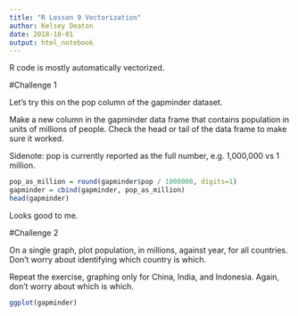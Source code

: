 ```yaml
---
title: "R Lesson 9 Vectorization"
author: Kelsey Deaton
date: 2018-10-01
output: html_notebook
---
```


R code is mostly automatically vectorized. 

#Challenge 1

Let’s try this on the pop column of the gapminder dataset.

Make a new column in the gapminder data frame that contains population in units of millions of people. Check the head or tail of the data frame to make sure it worked.

Sidenote: pop is currently reported as the full number, e.g. 1,000,000 vs 1 million.

```r
pop_as_million = round(gapminder$pop / 1000000, digits=1)
gapminder = cbind(gapminder, pop_as_million)
head(gapminder)
```

Looks good to me. 

#Challenge 2

On a single graph, plot population, in millions, against year, for all countries. Don’t worry about identifying which country is which.

Repeat the exercise, graphing only for China, India, and Indonesia. Again, don’t worry about which is which.

```r
ggplot(gapminder)
```

